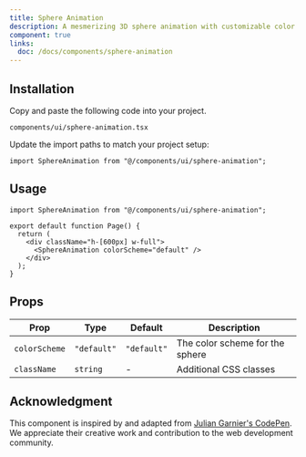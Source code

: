 ```yaml
---
title: Sphere Animation
description: A mesmerizing 3D sphere animation with customizable color schemes.
component: true
links:
  doc: /docs/components/sphere-animation
---
```


<ComponentPreview name="sphere-animation-demo" />

## Installation

<Steps>

<Step>Copy and paste the following code into your project.</Step>

`components/ui/sphere-animation.tsx`

<ComponentSource name="sphere-animation" />

<Step>Update the import paths to match your project setup:</Step>

```tsx
import SphereAnimation from "@/components/ui/sphere-animation";
```

</Steps>

## Usage

```tsx
import SphereAnimation from "@/components/ui/sphere-animation";

export default function Page() {
  return (
    <div className="h-[600px] w-full">
      <SphereAnimation colorScheme="default" />
    </div>
  );
}
```

## Props

| Prop          | Type        | Default     | Description                     |
| ------------- | ----------- | ----------- | ------------------------------- |
| `colorScheme` | `"default"` | `"default"` | The color scheme for the sphere |
| `className`   | `string`    | -           | Additional CSS classes          |

## Acknowledgment

This component is inspired by and adapted from [Julian Garnier's CodePen](https://codepen.io/juliangarnier/pen/LMrRNW). We appreciate their creative work and contribution to the web development community.
